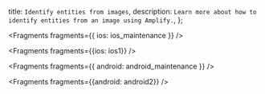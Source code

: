   title: `Identify entities from images`,
  description: `Learn more about how to identify entities from an image using Amplify.`,
};


<Fragments fragments={{ ios: ios_maintenance }} />


<Fragments fragments={{ios: ios1}} />


<Fragments fragments={{ android: android_maintenance }} />


<Fragments fragments={{android: android2}} />

